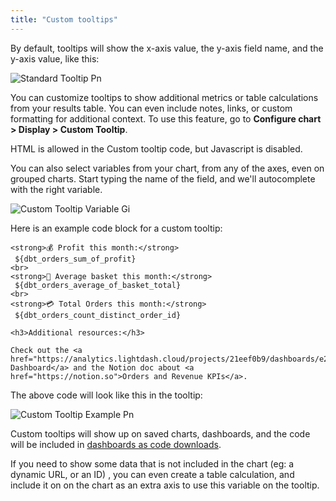```yaml
---
title: "Custom tooltips"
---
```


By default, tooltips will show the x-axis value, the y-axis field name, and the y-axis value, like this:

![Standard Tooltip Pn](/images/standard-tooltip.png)

You can customize tooltips to show additional metrics or table calculations from your results table. You can even include notes, links, or custom formatting for additional context. To use this feature, go to **Configure chart \>  Display \> Custom Tooltip**.

<Check>
  HTML is allowed in the Custom tooltip code, but Javascript is disabled.
</Check>

You can also select variables from your chart, from any of the axes, even on grouped charts. Start typing the name of the field, and we'll autocomplete with the right variable.

![Custom Tooltip Variable Gi](/images/custom-tooltip-variable.gif)

Here is an example code block for a custom tooltip:

```
<strong>💰 Profit this month:</strong>
 ${dbt_orders_sum_of_profit}
<br>
<strong>🛒 Average basket this month:</strong>
 ${dbt_orders_average_of_basket_total}
<br>
<strong>💳 Total Orders this month:</strong>
 ${dbt_orders_count_distinct_order_id}

<h3>Additional resources:</h3>

Check out the <a href="https://analytics.lightdash.cloud/projects/21eef0b9/dashboards/e2b82df2/view">Sales Dashboard</a> and the Notion doc about <a href="https://notion.so">Orders and Revenue KPIs</a>.
```

The above code will look like this in the tooltip:

![Custom Tooltip Example Pn](/images/custom-tooltip-example.png)

Custom tooltips will show up on saved charts, dashboards, and the code will be included in [dashboards as code downloads](https://docs.lightdash.com/references/dashboards-as-code).

<Tip>
  If you need to show some data that is not included in the chart (eg: a dynamic URL, or an ID) , you can even create a table calculation, and include it on on the chart as an extra axis to use this variable on the tooltip.
</Tip>